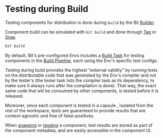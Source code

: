 # Testing during Build

Testing components for distribution is done during `build` by the Bit [Builder](/builder/overview).

Component build can be simulated with `bit build` and done through [Tag](/components/tags) or [Snap](/components/snaps)

```bash
bit build
```

By default, Bit's pre-configured Envs includes a [Build Task](/builder/overview#build-task) for testing components in the [Build Pipeline](/dev-services-overview/builder/build-pipelines), each using the Env's specific test configs.

Testing during build provides the highest "external validity" by running tests on the distributable code that was generated by the Env's compiler and not by the tester's (the tester task lists the compiler task as its dependency, to make sure it always runs after the compilation is done).
That way, the exact same code that will be consumed by other components, is tested before it is released.

Moreover, since each component is tested in a capsule <!--TODO [capsule](#) -->, isolated from the rest of the workspace, tests are guaranteed to provide results that are context-agnostic and free of false-positives.

When [snapping](/components/snaps) or [tagging](/components/tags) a component, test results are stored as part of the component metadata, <!--TODO link --> and are easily accessible in the component UI.

